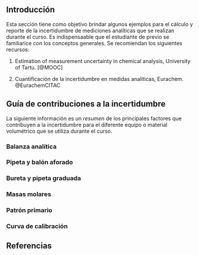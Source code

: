 ## Introducción

Esta sección tiene como objetivo brindar algunos ejemplos para el cálculo y reporte de la incertidumbre de mediciones analíticas que se realizan durante el curso. Es indispensaable que el estudiante de previo se familiarice con los conceptos generales. Se recomiendan los siguientes recursos:

1.  Estimation of measurement uncertainty in chemical analysis, University of Tartu. [@MOOC]

2.  Cuantificación de la incertidumbre en medidas analíticas, Eurachem. @EurachemCITAC

## Guía de contribuciones a la incertidumbre

La siguiente información es un *resumen* de los principales factores que contribuyen a la incertidumbre para el diferente equipo o material volumétrico que se utiliza durante el curso.

### Balanza analítica

### Pipeta y balón aforado

### Bureta y pipeta graduada

### Masas molares

### Patrón primario

### Curva de calibración

## Referencias
